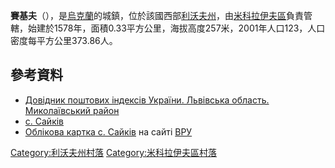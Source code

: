 {{coord|49|31|13|N|23|53|26|E|scale:100000|display=title}}

'''賽基夫'''（{{lang-uk|Сайків}}），是[[烏克蘭|烏克蘭]]的城鎮，位於該國西部[[利沃夫州|利沃夫州]]，由[[米科拉伊夫區|米科拉伊夫區]]負責管轄，始建於1578年，面積0.33平方公里，海拔高度257米，2001年人口123，人口密度每平方公里373.86人。

==參考資料==
*[https://web.archive.org/web/20160216134314/http://www.uaidx.com/13/292/index Довідник поштових індексів України. Львівська область. Миколаївський район]
*[http://w1.c1.rada.gov.ua/pls/z7503/A005?rf7571=20207 с. Сайків] {{Wayback|url=http://w1.c1.rada.gov.ua/pls/z7503/A005?rf7571=20207 |date=20201108194539 }}
* [http://w1.c1.rada.gov.ua/pls/z7503/A005?rf7571=20207 Облікова картка с. Сайків] {{Wayback|url=http://w1.c1.rada.gov.ua/pls/z7503/A005?rf7571=20207 |date=20201108194539 }} на сайті [[ВРУ|ВРУ]]

[[Category:利沃夫州村落|Category:利沃夫州村落]]
[[Category:米科拉伊夫區村落|Category:米科拉伊夫區村落]]


{{Lviv-geo-stub}}